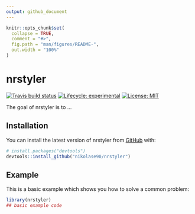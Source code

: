 ```yaml
---
output: github_document
---
```


<!-- README.md is generated from README.Rmd. Please edit that file -->

```r
knitr::opts_chunk$set(
  collapse = TRUE,
  comment = "#>",
  fig.path = "man/figures/README-",
  out.width = "100%"
)
```
# nrstyler

<!-- badges: start -->
[![Travis build status](https://travis-ci.org/nikolase90/nrstyler.svg?branch=master)](https://travis-ci.org/nikolase90/nrstyler)
[![Lifecycle: experimental](https://img.shields.io/badge/lifecycle-experimental-orange.svg)](https://www.tidyverse.org/lifecycle/#experimental)
[![License: MIT](https://img.shields.io/badge/License-MIT-yellow.svg)](https://opensource.org/licenses/MIT)
<!-- badges: end -->

The goal of nrstyler is to ...

## Installation

You can install the latest version of nrstyler from [GitHub](https://github.com/) with:

``` r
# install.packages("devtools")
devtools::install_github("nikolase90/nrstyler")
```
## Example

This is a basic example which shows you how to solve a common problem:

```r
library(nrstyler)
## basic example code
```

